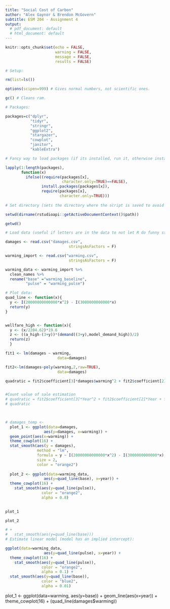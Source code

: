 ```yaml
---
title: "Social Cost of Carbon"
author: "Alex Gaynor & Brendon McGovern"
subtitle: ESM 204 - Assignment 4
output:
  # pdf_document: default
  # html_document: default
--- 
```


```r
knitr::opts_chunk$set(echo = FALSE, 
                      warning = FALSE, 
                      message = FALSE,
                      results = FALSE)

# Setup:

rm(list=ls())

options(scipen=999) # Gives normal numbers, not scientific ones.

gc() # Cleans ram.

# Packages:

packages=c("dplyr",
           "tidyr",
           "stringr",  
           "ggplot2",
           "stargazer",
           "cowplot",
           "janitor",
           "kableExtra") 

# Fancy way to load packages (if its installed, run it, otherwise install it):

lapply(1:length(packages), 
       function(x)
         ifelse((require(packages[x],
                         character.only=TRUE)==FALSE),
                install.packages(packages[x]),
                require(packages[x],
                        character.only=TRUE)))
         
# Set directory (sets the directory where the script is saved to avoid complicated directory paths):

setwd(dirname(rstudioapi::getActiveDocumentContext()$path)) 

getwd()
```

```r
# Load data (useful if letters are in the data to not let R do funny stuff):

damages <- read.csv("damages.csv", 
                            stringsAsFactors = F)

warming_import <- read.csv("warming.csv", 
                            stringsAsFactors = F)

warming_data <- warming_import %>%
  clean_names %>% 
  rename("base" ="warming_baseline", 
         "pulse" = "warming_pulse")

# Plot data:
quad_line <- function(x){
  y <- I(20000000000000*x^2) - I(3000000000000*x)
  return(y)
}


wellfare_high <- function(x){
  y <- (x/2204.62)*19.6
  z <- ((a_high-(3+y))*(demand((3+y),model_demand_high))/2)
  return(z)
  }

fit1 <- lm(damages ~ warming, 
                       data=damages)

fit2<-lm(damages~poly(warming,2,raw=TRUE), 
                       data=damages)

quadratic = fit2$coefficient[3]*damages$warming^2 + fit2$coefficient[2]*damages$warming + fit2$coefficient[1]


#Count value of sale estimation
# quadratic = fit2$coefficient[3]*Year^2 + fit2$coefficient[2]*Year + fit2$coefficient[1]
# quadratic
                      


# damages_temp <- 
  plot_1 <- ggplot(data=damages, 
                 aes(y=damages, x=warming)) +
  geom_point(aes(x=warming)) +
  theme_cowplot(16) +
  stat_smooth(aes(y = damages),
              method = "lm",
              formula = y ~ I(20000000000000*x^2) - I(3000000000000*x),
              size = 2,
              color = "orange2")
  
  plot_2 <- ggplot(data=warming_data, 
                 aes(y=quad_line(base), x=year)) +
  theme_cowplot(16) +
    stat_smooth(aes(y=quad_line(pulse)),
                color = "orange2",
                alpha = 0.8)
  

plot_1

plot_2

# +
#   stat_smooth(aes(y=quad_line(base)))
# Estimate linear model (model has an implied intercept):

ggplot(data=warming_data, 
                 aes(y=quad_line(pulse), x=year)) +
  theme_cowplot(16) +
    stat_smooth(aes(y=quad_line(pulse)),
                color = "orange2",
                alpha = 0.1) +
  stat_smooth(aes(y=quad_line(base)),
                color = "blue2",
                alpha = 0.01)
```

plot_1 <- ggplot(data=warming, 
                 aes(y=base)) +
  geom_line(aes(x=year)) +
  theme_cowplot(16) +
  (quad_line(damages$warming))

